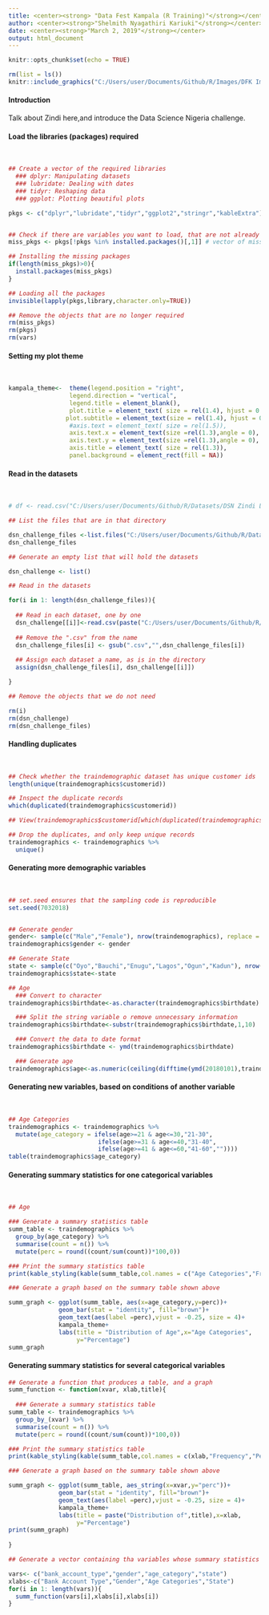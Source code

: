 ```yaml
---
title: <center><strong> "Data Fest Kampala (R Training)"</strong></center>
author: <center><strong>"Shelmith Nyagathiri Kariuki"</strong></center>
date: <center><strong>"March 2, 2019"</strong></center>
output: html_document
---
```


```r
knitr::opts_chunk$set(echo = TRUE)
```

```r
rm(list = ls())
knitr::include_graphics("C:/Users/user/Documents/Github/R/Images/DFK Image.PNG")
```

#### Introduction

Talk about Zindi here,and introduce the Data Science Nigeria challenge. 

#### Load the libraries (packages) required

<br>
```r

## Create a vector of the required libraries
  ### dplyr: Manipulating datasets
  ### lubridate: Dealing with dates
  ### tidyr: Reshaping data
  ### ggplot: Plotting beautiful plots

pkgs <- c("dplyr","lubridate","tidyr","ggplot2","stringr","kableExtra")


## Check if there are variables you want to load, that are not already installed. 
miss_pkgs <- pkgs[!pkgs %in% installed.packages()[,1]] # vector of missing packages

## Installing the missing packages
if(length(miss_pkgs)>0){
  install.packages(miss_pkgs)
}

## Loading all the packages
invisible(lapply(pkgs,library,character.only=TRUE))

## Remove the objects that are no longer required
rm(miss_pkgs)
rm(pkgs)
rm(vars)
```

#### Setting my plot theme
<br>
```r
kampala_theme<-  theme(legend.position = "right", 
                 legend.direction = "vertical",
                 legend.title = element_blank(),
                 plot.title = element_text( size = rel(1.4), hjust = 0.5),
                plot.subtitle = element_text(size = rel(1.4), hjust = 0.5),
                 #axis.text = element_text( size = rel(1.5)),
                 axis.text.x = element_text(size =rel(1.3),angle = 0),
                 axis.text.y = element_text(size =rel(1.3),angle = 0),
                 axis.title = element_text( size = rel(1.3)),
                 panel.background = element_rect(fill = NA))

```

#### Read in the datasets
<br>
```r

# df <- read.csv("C:/Users/user/Documents/Github/R/Datasets/DSN Zindi LoanDataset/traindemographics.csv")

## List the files that are in that directory

dsn_challenge_files <-list.files("C:/Users/user/Documents/Github/R/Datasets/DSN Zindi LoanDataset",pattern = ".csv")
dsn_challenge_files

## Generate an empty list that will hold the datasets

dsn_challenge <- list()

## Read in the datasets

for(i in 1: length(dsn_challenge_files)){
  
  ## Read in each dataset, one by one
  dsn_challenge[[i]]<-read.csv(paste("C:/Users/user/Documents/Github/R/Datasets/DSN Zindi LoanDataset/", dsn_challenge_files[i],sep = ""))
  
  ## Remove the ".csv" from the name
  dsn_challenge_files[i] <- gsub(".csv","",dsn_challenge_files[i])
  
  ## Assign each dataset a name, as is in the directory
  assign(dsn_challenge_files[i], dsn_challenge[[i]])

}

## Remove the objects that we do not need

rm(i)
rm(dsn_challenge)
rm(dsn_challenge_files)

```

#### Handling duplicates
<br>
```r

## Check whether the traindemographic dataset has unique customer ids
length(unique(traindemographics$customerid))

## Inspect the duplicate records
which(duplicated(traindemographics$customerid))

## View(traindemographics$customerid[which(duplicated(traindemographics$customerid))])

## Drop the duplicates, and only keep unique records
traindemographics <- traindemographics %>% 
  unique()
```

#### Generating more demographic variables
<br>
```r

## set.seed ensures that the sampling code is reproducible
set.seed(7032018)


## Generate gender
gender<- sample(c("Male","Female"), nrow(traindemographics), replace = T)
traindemographics$gender <- gender

## Generate State
state <- sample(c("Oyo","Bauchi","Enugu","Lagos","Ogun","Kadun"), nrow(traindemographics),replace = T)
traindemographics$state<-state

## Age
  ### Convert to character
traindemographics$birthdate<-as.character(traindemographics$birthdate)

  ### Split the string variable o remove unnecessary information
traindemographics$birthdate<-substr(traindemographics$birthdate,1,10)

  ### Convert the data to date format
traindemographics$birthdate <- ymd(traindemographics$birthdate)

  ### Generate age
traindemographics$age<-as.numeric(ceiling(difftime(ymd(20180101),traindemographics$birthdate,"days")/365))


```

#### Generating new variables, based on conditions of another variable
<br>
```r

## Age Categories
traindemographics <- traindemographics %>% 
  mutate(age_category = ifelse(age>=21 & age<=30,"21-30",
                         ifelse(age>=31 & age<=40,"31-40",
                         ifelse(age>=41 & age<=60,"41-60",""))))
table(traindemographics$age_category)
```

#### Generating summary statistics for one categorical variables
<br>
```r
## Age

### Generate a summary statistics table
summ_table <- traindemographics %>% 
  group_by(age_category) %>% 
  summarise(count = n()) %>% 
  mutate(perc = round((count/sum(count))*100,0))

### Print the summary statistics table
print(kable_styling(kable(summ_table,col.names = c("Age Categories","Frequency","Percentage"))))

### Generate a graph based on the summary table shown above

summ_graph <- ggplot(summ_table, aes(x=age_category,y=perc))+
              geom_bar(stat = "identity", fill="brown")+
              geom_text(aes(label =perc),vjust = -0.25, size = 4)+
              kampala_theme+
              labs(title = "Distribution of Age",x="Age Categories",
                   y="Percentage")
summ_graph
```

#### Generating summary statistics for several categorical variables

```r

## Generate a function that produces a table, and a graph
summ_function <- function(xvar, xlab,title){
  
  ### Generate a summary statistics table
summ_table <- traindemographics %>% 
  group_by_(xvar) %>% 
  summarise(count = n()) %>% 
  mutate(perc = round((count/sum(count))*100,0))

### Print the summary statistics table
print(kable_styling(kable(summ_table,col.names = c(xlab,"Frequency","Percentage"))))

### Generate a graph based on the summary table shown above

summ_graph <- ggplot(summ_table, aes_string(x=xvar,y="perc"))+
              geom_bar(stat = "identity", fill="brown")+
              geom_text(aes(label =perc),vjust = -0.25, size = 4)+
              kampala_theme+
              labs(title = paste("Distribution of",title),x=xlab,
                   y="Percentage")
print(summ_graph)
  
}

## Generate a vector containing tha variables whose summary statistics you want to obtain.

vars<- c("bank_account_type","gender","age_category","state")
xlabs<-c("Bank Account Type","Gender","Age Categories","State")
for(i in 1: length(vars)){
  summ_function(vars[i],xlabs[i],xlabs[i])
}

```



